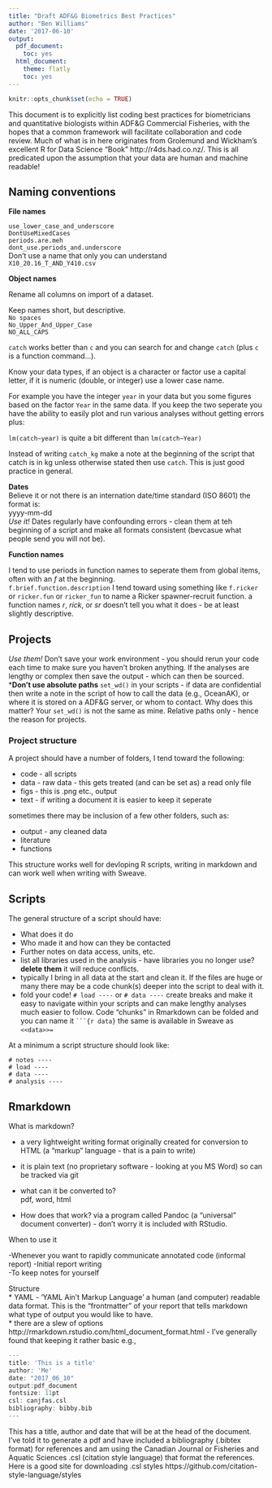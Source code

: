 ```yaml
---
title: "Draft ADF&G Biometrics Best Practices"
author: "Ben Williams"
date: '2017-06-10'
output:
  pdf_document:
    toc: yes
  html_document:
    theme: flatly
    toc: yes
---
```


```r
knitr::opts_chunk$set(echo = TRUE)
```

This document is to explicitly list coding best practices for biometricians and quantitative biologists within ADF&G Commercial Fisheries, with the hopes that a common framework will facilitate collaboration and code review. Much of what is in here originates from Grolemund and Wickham's excellent R for Data Science "Book" http://r4ds.had.co.nz/. This is all predicated upon the assumption that your data are human and machine readable!

## Naming conventions

**File names**

`use_lower_case_and_underscore`  
`DontUseMixedCases`   
`periods.are.meh`  
`dont_use.periods_and.underscore`  
Don't use a name that only you can understand  
`X10_20.16_T_AND_Y410.csv`  

**Object names**  

Rename all columns on import of a dataset.

Keep names short, but descriptive.  
`No spaces`  
`No_Upper_And_Upper_Case`  
`NO_ALL_CAPS`

`catch` works better than `c` and you can search for and change `catch` (plus `c` is a function command...).

Know your data types, if an object is a character or factor use a capital letter, if it is numeric (double, or integer) use a lower case name.

For example you have the integer `year` in your data but you some figures based on the factor `Year` in the same data. If you keep the two seperate you have the ability to easily plot and run various analyses without getting errors plus:

`lm(catch~year)` is quite a bit different than `lm(catch~Year)`

Instead of writing `catch_kg` make a note at the beginning of the script that catch is in kg unless otherwise stated then use `catch`. This is just good practice in general. 

**Dates**  
Believe it or not there is an internation date/time standard (ISO 8601) the format is:  
yyyy-mm-dd  
*Use it!* Dates regularly have confounding errors - clean them at teh beginning of a script and make all formats consistent (bevcasue what people send you will not be).



**Function names**  

I tend to use periods in function names to seperate them from global items, often with an *f* at the beginning.  
`f.brief.function.description` I tend toward using something like `f.ricker` or `ricker.fun` or `ricker_fun` to name a Ricker spawner-recruit function. a function names *r*, *rick*, or *sr* doesn't tell you what it does - be at least slightly descriptive. 

## Projects  

*Use them!
*Don't save your work environment - you should rerun your code each time to make sure you haven't broken anything. If the analyses are lengthy or complex then save the output - which can then be sourced.
***Don't use absolute paths** `set_wd()` in your scripts - if data are confidential then write a note in the script of how to call the data (e.g., OceanAK), or where it is stored on a ADF&G server, or whom to contact. Why does this matter? Your `set_wd()` is not the same as mine. Relative paths only - hence the reason for projects. 

### Project structure  

A project should have a number of folders, I tend toward the following:  

* code - all scripts
* data - raw data - this gets treated (and can be set as) a read only file
* figs - this is .png etc., output
* text - if writing a document it is easier to keep it seperate

sometimes there may be inclusion of a few other folders, such as:

* output - any cleaned data
* literature
* functions 

This structure works well for devloping R scripts, writing in markdown and can work well when writing with Sweave.

## Scripts  

The general structure of a script should have:

* What does it do
* Who made it and how can they be contacted
* Further notes on data access, units, etc. 
* list all libraries used in the analysis - have libraries you no longer use? **delete them** it will reduce conflicts. 
* typically I bring in all data at the start and clean it. If the files are huge or many there may be a code chunk(s) deeper into the script to deal with it. 
* fold your code! `# load ----` or `# data ----` create breaks and make it easy to navigate within your scripts and can make lengthy analyses much easier to follow. Code "chunks" in Rmarkdown can be folded and you can name it ` ```{r data} ` the same is available in Sweave as ` <<data>>= `

At a minimum a script structure should look like:

`# notes ----`  
`# load ----`  
`# data ----`  
`# analysis ----`  

## Rmarkdown  
What is markdown?

* a very lightweight writing format originally created for conversion to HTML (a "markup" language - that is a pain to write) 
* it is plain text (no proprietary software - looking at you MS Word) so can be tracked via git  
* what can it be converted to?  
	pdf, word, html
	
* How does that work? via a program called Pandoc (a "universal" document converter) - don't worry it is included with RStudio.
	

When to use it

-Whenever you want to rapidly communicate annotated code (informal report) 
-Initial report writing  
-To keep notes for yourself  

Structure  
* YAML - 'YAML Ain't Markup Language' a human (and computer) readable data format. This is the "frontmatter" of your report that tells markdown what type of output you would like to have.  
* there are a slew of options http://rmarkdown.rstudio.com/html_document_format.html - I've generally found that keeping it rather basic e.g., 

```r
---
title: 'This is a title'
author: 'Me'
date: "2017_06_10"
output:pdf_document
fontsize: 11pt
csl: canjfas.csl
bibliography: bibby.bib
---
```

This has a title, author and date that will be at the head of the document. I've told it to generate a pdf and have included a bibliography (.bibtex format) for references and am using the Canadian Journal or Fisheries and Aquatic Sciences .csl (citation style language) that format the references. Here is a good site for downloading .csl styles https://github.com/citation-style-language/styles
















